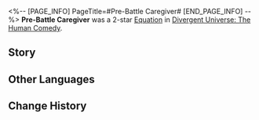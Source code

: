 <%-- [PAGE_INFO]
PageTitle=#Pre-Battle Caregiver#
[END_PAGE_INFO] --%>
{{Removed|Equation}}
{{Equation Infobox
|period   = The Human Comedy
|rarity   = 2
|path1    = Destruction*4
|path2    = Preservation*4
|effect   = Characters' Break Effect increases by {{Color|h|100%}}. When inflicting Weakness Break on an enemy with an attack, the attacking character gains a Shield that can absorb DMG equal to {{Color|h|100%}} of their Max HP, lasting for {{Color|h|1}} turn(s), and then deals {{Trait|Quake}} DMG equal to {{Color|h|1,000%}} of the current Shield Effect to the target after an attack.
|mentions = 
}}
'''Pre-Battle Caregiver''' was a 2-star [[Divergent Universe: The Human Comedy/Equatoins|Equation]] in [[Divergent Universe: The Human Comedy]].

==Story==
{{Description|When the bell tolls to herald the apocalypse and the iron hooves of war march toward their next planet in extreme precision, the bird of impending death ascends to the top of the tower, unfurls its pre-written documents, and announces the death that looms ahead. However, with the scale of the universe as it is, even the shortest of intervals seem to last forever.<br /><br />You drape the stars in a lightless veil, blocking them from all around to become coffins for the dead. You turn rain into snow, forcing people to slowly accept the freeze. You destroy genes, preventing the continuation of future generations and bringing civilization to a slow halt. Under the gentle curtain, all beings walk into the never-waking eternal night in a chronic death. They will not suffer, and they will not lament.<br /><br />By the time destruction strikes as prophesied, the land will have long since shut all its eyes.}}
<!--
==Gameplay Notes==
* 
-->
==Other Languages==
{{Other Languages
|en   = Pre-Battle Caregiver
|zhs  = 战前关怀员
|zht  = 戰前關懷員
|ja   = {{Rubi|戦前|せんぜん}}サポーター
|ko   = 전투 전 케어
|es   = Cuidador previo a la batalla
|fr   = Auxiliaire pré-combat
|ru   = Опекающий перед битвой
|th   = ผู้ดูแลก่อนสู้รบ
|vi   = Người Hỗ Trợ Trước Trận Chiến
|de   = Unterstützung vor der Schlacht
|id   = Pre-Battle Caregiver
|pt   = Cuidador de Pré-Batalha
}}

==Change History==
{{Change History|2.5}}
